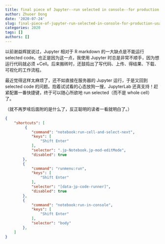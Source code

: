 ```yaml
---
title: final piece of Jupyter--run selected in console--for production usage
author: Zhuoer Dong
date: '2020-07-24'
slug: final-piece-of-jupyter-run-selected-in-console-for-production-usage
categories: 2020
tags: []
authors: []
---
```




以前谢益辉就说过，Jupyter 相对于 R markdown 的一大缺点是不能运行 selected code。也正是因为这一点，我使用 Jupyter 时总是非常不顺手，因为想运行代码就必须 +Cell。后来搬砖时，还鼓捣出了写代码、上传、得结果、下载、可视化的工作流程。

最近觉得这样太麻烦了，还不如直接在服务器的 Jupyter 运行，于是又回到 selected code 的问题。抱着试试看的心态放狗一搜，JupyterLab 还真支持！赶紧配置一番快捷键，终于可以随心所欲地 run selected（而不是 whole cell）了。

（就不再罗嗦后面附的是什么了，反正聪明的读者一看就明白了。）

```json
{
    "shortcuts": [
         {
            "command": "notebook:run-cell-and-select-next",
            "keys": [
                "Shift Enter"
            ],
            "selector": ".jp-Notebook.jp-mod-editMode",
            "disabled": true
        },
        {
            "command": "runmenu:run",
            "keys": [
                "Shift Enter"
            ],
            "selector": "[data-jp-code-runner]",
            "disabled": true
        },
        {
            "command": "notebook:run-in-console",
            "keys": [
                "Shift Enter"
            ],
            "selector": "body"
        },
    ]
}
```
